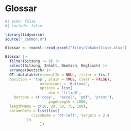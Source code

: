 # Glossar

```r
#| echo: false
#| include: false

library(tidyverse)
source("_common.R")
```

```r
Glossar <- readxl::read_excel("files/Vokabelliste.xlsx")

Glossar |> 
  filter(Sitzung != 9) |> 
  select(Sitzung, Inhalt, Deutsch, Englisch) |> 
  arrange(Deutsch) |> 
  DT::datatable(elementId = NULL, filter = list(
  position = 'top', plain = TRUE, clear = FALSE),
                extensions = 'Buttons',
                options = list(
                    dom = 'frtipB',
    buttons = c('copy',  'excel', 'pdf', 'print'),
                    pageLength = 1000,
  lengthMenu = c(10, 20, 50, 75, 100),
  columnDefs = list(list(
            className = 'dt-left', targets = 2:4
          ))
                ))
```

